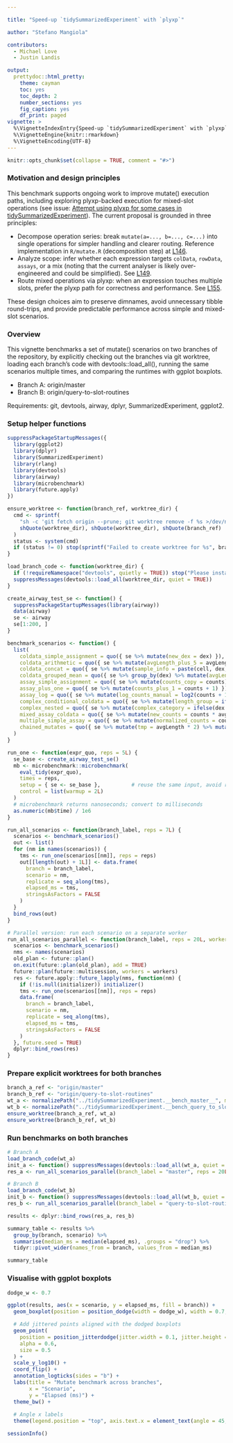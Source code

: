```yaml
---

title: "Speed-up `tidySummarizedExperiment` with `plyxp`"

author: "Stefano Mangiola"

contributors:
  - Michael Love
  - Justin Landis

output:
  prettydoc::html_pretty:
    theme: cayman
    toc: yes
    toc_depth: 2
    number_sections: yes
    fig_caption: yes
    df_print: paged
vignette: >
  %\VignetteIndexEntry{Speed-up `tidySummarizedExperiment` with `plyxp`}
  %\VignetteEngine{knitr::rmarkdown}
  %\VignetteEncoding{UTF-8}
---
```


```r
knitr::opts_chunk$set(collapse = TRUE, comment = "#>")
```

### Motivation and design principles

This benchmark supports ongoing work to improve mutate() execution paths, including exploring plyxp-backed execution for mixed-slot operations (see issue: [Attempt using plyxp for some cases in tidySummarizedExperiment](https://github.com/tidyomics/genomics-todos/issues/19)). The current proposal is grounded in three principles:

- Decompose operation series: break `mutate(a=..., b=..., c=...)` into single operations for simpler handling and clearer routing. Reference implementation in `R/mutate.R` (decomposition step) at [L146](https://github.com/tidyomics/tidySummarizedExperiment/blob/92072d71f9d3b9a82cfc5fdced8e52477c44d80f/R/mutate.R#L146).
- Analyze scope: infer whether each expression targets `colData`, `rowData`, `assays`, or a mix (noting that the current analyser is likely over-engineered and could be simplified). See [L149](https://github.com/tidyomics/tidySummarizedExperiment/blob/92072d71f9d3b9a82cfc5fdced8e52477c44d80f/R/mutate.R#L149).
- Route mixed operations via plyxp: when an expression touches multiple slots, prefer the plyxp path for correctness and performance. See [L155](https://github.com/tidyomics/tidySummarizedExperiment/blob/92072d71f9d3b9a82cfc5fdced8e52477c44d80f/R/mutate.R#L155).

These design choices aim to preserve dimnames, avoid unnecessary tibble round-trips, and provide predictable performance across simple and mixed-slot scenarios.

### Overview

This vignette benchmarks a set of mutate() scenarios on two branches of the repository, by explicitly checking out the branches via git worktree, loading each branch's code with devtools::load_all(), running the same scenarios multiple times, and comparing the runtimes with ggplot boxplots.

- Branch A: origin/master
- Branch B: origin/query-to-slot-routines

Requirements: git, devtools, airway, dplyr, SummarizedExperiment, ggplot2.

### Setup helper functions

```r
suppressPackageStartupMessages({
  library(ggplot2)
  library(dplyr)
  library(SummarizedExperiment)
  library(rlang)
  library(devtools)
  library(airway)
  library(microbenchmark)
  library(future.apply)
})

ensure_worktree <- function(branch_ref, worktree_dir) {
  cmd <- sprintf(
    "sh -c 'git fetch origin --prune; git worktree remove -f %s >/dev/null 2>&1 || true; git worktree add --detach %s %s'",
    shQuote(worktree_dir), shQuote(worktree_dir), shQuote(branch_ref)
  )
  status <- system(cmd)
  if (status != 0) stop(sprintf("Failed to create worktree for %s", branch_ref))
}

load_branch_code <- function(worktree_dir) {
  if (!requireNamespace("devtools", quietly = TRUE)) stop("Please install devtools to run this vignette.")
  suppressMessages(devtools::load_all(worktree_dir, quiet = TRUE))
}

create_airway_test_se <- function() {
  suppressPackageStartupMessages(library(airway))
  data(airway)
  se <- airway
  se[1:200, ]
}

benchmark_scenarios <- function() {
  list(
    coldata_simple_assignment = quo({ se %>% mutate(new_dex = dex) }),
    coldata_arithmetic = quo({ se %>% mutate(avgLength_plus_5 = avgLength + 5) }),
    coldata_concat = quo({ se %>% mutate(sample_info = paste(cell, dex, SampleName, sep = "_")) }),
    coldata_grouped_mean = quo({ se %>% group_by(dex) %>% mutate(avgLength_group_mean = mean(avgLength)) %>% ungroup() }),
    assay_simple_assignment = quo({ se %>% mutate(counts_copy = counts) }),
    assay_plus_one = quo({ se %>% mutate(counts_plus_1 = counts + 1) }),
    assay_log = quo({ se %>% mutate(log_counts_manual = log2(counts + 1)) }),
    complex_conditional_coldata = quo({ se %>% mutate(length_group = ifelse(avgLength > mean(avgLength), "longer", "shorter")) }),
    complex_nested = quo({ se %>% mutate(complex_category = ifelse(dex == "trt" & avgLength > mean(avgLength), "treated_long", ifelse(dex == "untrt", "untreated", "other"))) }),
    mixed_assay_coldata = quo({ se %>% mutate(new_counts = counts * avgLength) }),
    multiple_simple_assay = quo({ se %>% mutate(normalized_counts = counts / 1000, sqrt_counts = sqrt(counts)) }),
    chained_mutates = quo({ se %>% mutate(tmp = avgLength * 2) %>% mutate(flag = ifelse(tmp > mean(tmp), 1, 0)) })
  )
}

run_one <- function(expr_quo, reps = 5L) {
  se_base <- create_airway_test_se()
  mb <- microbenchmark::microbenchmark(
    eval_tidy(expr_quo),
    times = reps,
    setup = { se <- se_base },          # reuse the same input, avoid recreating inside the timed expr
    control = list(warmup = 2L)
  )
  # microbenchmark returns nanoseconds; convert to milliseconds
  as.numeric(mb$time) / 1e6
}

run_all_scenarios <- function(branch_label, reps = 7L) {
  scenarios <- benchmark_scenarios()
  out <- list()
  for (nm in names(scenarios)) {
    tms <- run_one(scenarios[[nm]], reps = reps)
    out[[length(out) + 1L]] <- data.frame(
      branch = branch_label,
      scenario = nm,
      replicate = seq_along(tms),
      elapsed_ms = tms,
      stringsAsFactors = FALSE
    )
  }
  bind_rows(out)
}

# Parallel version: run each scenario on a separate worker
run_all_scenarios_parallel <- function(branch_label, reps = 20L, workers = 1L, initializer = NULL) {
  scenarios <- benchmark_scenarios()
  nms <- names(scenarios)
  old_plan <- future::plan()
  on.exit(future::plan(old_plan), add = TRUE)
  future::plan(future::multisession, workers = workers)
  res <- future.apply::future_lapply(nms, function(nm) {
    if (!is.null(initializer)) initializer()
    tms <- run_one(scenarios[[nm]], reps = reps)
    data.frame(
      branch = branch_label,
      scenario = nm,
      replicate = seq_along(tms),
      elapsed_ms = tms,
      stringsAsFactors = FALSE
    )
  }, future.seed = TRUE)
  dplyr::bind_rows(res)
}
```

### Prepare explicit worktrees for both branches

```r
branch_a_ref <- "origin/master"
branch_b_ref <- "origin/query-to-slot-routines"
wt_a <- normalizePath("../tidySummarizedExperiment.__bench_master__", mustWork = FALSE)
wt_b <- normalizePath("../tidySummarizedExperiment.__bench_query_to_slot__", mustWork = FALSE)
ensure_worktree(branch_a_ref, wt_a)
ensure_worktree(branch_b_ref, wt_b)
```

### Run benchmarks on both branches

```r
# Branch A
load_branch_code(wt_a)
init_a <- function() suppressMessages(devtools::load_all(wt_a, quiet = TRUE))
res_a <- run_all_scenarios_parallel(branch_label = "master", reps = 20L, workers = 8L, initializer = init_a)

# Branch B
load_branch_code(wt_b)
init_b <- function() suppressMessages(devtools::load_all(wt_b, quiet = TRUE))
res_b <- run_all_scenarios_parallel(branch_label = "query-to-slot-routines", reps = 20L, workers = 1L, initializer = init_b)

results <- dplyr::bind_rows(res_a, res_b)

summary_table <- results %>%
  group_by(branch, scenario) %>%
  summarise(median_ms = median(elapsed_ms), .groups = "drop") %>%
  tidyr::pivot_wider(names_from = branch, values_from = median_ms)

summary_table
```

### Visualise with ggplot boxplots

```r
dodge_w <- 0.7

ggplot(results, aes(x = scenario, y = elapsed_ms, fill = branch)) +
  geom_boxplot(position = position_dodge(width = dodge_w), width = 0.7, outlier.shape = NA) +

  # Add jittered points aligned with the dodged boxplots
  geom_point(
    position = position_jitterdodge(jitter.width = 0.1, jitter.height = 0, dodge.width = dodge_w), 
    alpha = 0.6, 
    size = 0.5
  ) +
  scale_y_log10() + 
  coord_flip() +
  annotation_logticks(sides = "b") +
  labs(title = "Mutate benchmark across branches",
       x = "Scenario",
       y = "Elapsed (ms)") +
  theme_bw() +
  
  # Angle x labels  
  theme(legend.position = "top", axis.text.x = element_text(angle = 45, hjust = 1))
```


```r
sessionInfo()
```

